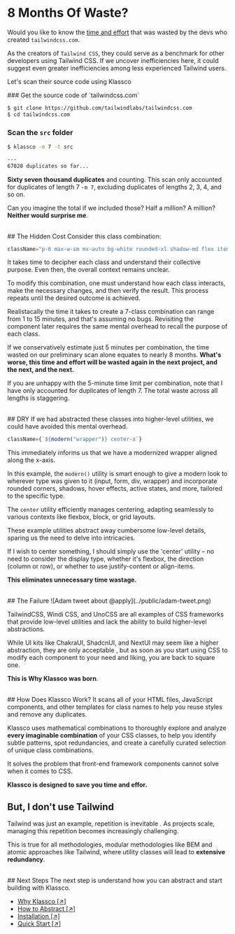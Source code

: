 

# 8 Months Of Waste?
Would you like to know the <ins>time and effort</ins> that was wasted by the
devs who created `tailwindcss.com`.

As the creators of `Tailwind CSS`, they could serve as a benchmark for other
developers using Tailwind CSS. If we uncover inefficiencies here, it could
suggest even greater inefficiencies among less experienced Tailwind users.

Let's scan their source code using Klassco

<Steps>
### Get the source code of `tailwindcss.com`

```bash
$ git clone https://github.com/tailwindlabs/tailwindcss.com
$ cd tailwindcss.com
```

### Scan the `src` folder

```bash {4}
$ klassco -m 7 -t src

---
67020 duplicates so far...
```
</Steps>

**Sixty seven thousand duplicates** and counting. This scan only accounted for
duplicates of length 7 `-m 7`, excluding duplicates of lengths 2, 3, 4, and so
on.

Can you imagine the total if we included those? Half a million? A million?
**Neither would surprise me**.


<br />
## The Hidden Cost
Consider this class combination:

```js
className="p-6 max-w-sm mx-auto bg-white rounded-xl shadow-md flex items-center space-x-4"
```

It takes time to decipher each class and understand their collective purpose.
Even then, the overall context remains unclear.

To modify this combination, one must understand how each class interacts, make
the necessary changes, and then verify the result. This process repeats until
the desired outcome is achieved.

Realistacally the time it takes to create a 7-class combination can range
from 1 to 15 minutes, and that's assuming no bugs. Revisiting the component
later requires the same mental overhead to recall the purpose of each class.

If we conservatively estimate just 5 minutes per combination, the time wasted
on our preliminary scan alone equates to nearly 8 months. **What's worse, this
time and effort will be wasted again in the next project, and the next, and
the next.**

If you are unhappy with the 5-minute time limit per combination, note
that I have only accounted for duplicates of length 7. The total waste across
all lengths is staggering.


<br />
## DRY
If we had abstracted these classes into higher-level utilities, we could have
avoided this mental overhead.

```js
className={`${modern("wrapper")} center-x`}
```

This immediately informs us that we have a modernized wrapper aligned along
the x-axis.

In this example, the `modern()` utility is smart enough to give a modern look
to wherever type was given to it (input, form, div, wrapper) and incorporate
rounded corners, shadows, hover effects, active states, and more, tailored to
the specific type.

The `center` utility efficiently manages centering, adapting seamlessly to
various contexts like flexbox, block, or grid layouts.

These example utilities abstract away cumbersome low-level details, sparing us
the need to delve into intricacies.

If I wish to center something, I should simply use the 'center' utility – no
need to consider the display type, whether it's flexbox, the direction (column
or row), or whether to use justify-content or align-items.

**This eliminates unnecessary time wastage.**



<br />
## The Failure
![Adam tweet about @apply](../public/adam-tweet.png)

TailwindCSS, Windi CSS, and UnoCSS are all examples of CSS frameworks that
provide low-level utilities and lack the ability to build higher-level
abstractions.

While UI kits like ChakraUI, ShadcnUI, and NextUI may seem like a higher
abstraction, they are only acceptable <Red text="if you make zero
customizations to them" />, but as soon as you start using CSS to modify each
component to your need and liking, you are back to square one.


**This is Why Klassco was born**.


<br />
## How Does Klassco Work?
It scans all of your HTML files, JavaScript components, and other
templates for class names to help you reuse styles and remove any duplicates.

Klassco uses mathematical combinations to thoroughly explore and analyze
**every imaginable combination** of your CSS classes, to help you identify
subtle patterns, spot redundancies, and create a carefully curated selection
of unique class combinations.

It solves the problem that front-end framework components cannot solve when it
comes to CSS.

**Klassco is designed to save you time and effor.**


## But, I don't use Tailwind
Tailwind was just an example, repetition is inevitable . As projects scale,
managing this repetition becomes increasingly challenging.

This is true for all methodologies, modular methodologies like BEM and atomic
approaches like Tailwind, where utility classes will lead to **extensive
redundancy**.


<br />
## Next Steps
The next step is understand how you can abstract and start building with
Klassco.

- [Why Klassco [&#8599;]](../core-concepts/why-klassco)
- [How to Abstract [&#8599;]](../core-concepts/how-to-abstract)
- [Installation [&#8599;]](../basic-usage/installation)
- [Quick Start [&#8599;]](../basic-usage/usage)
